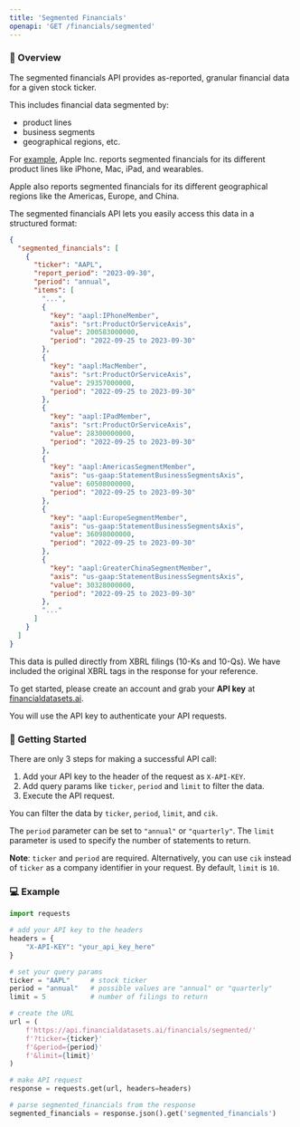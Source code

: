 ```yaml
---
title: 'Segmented Financials'
openapi: 'GET /financials/segmented'
---
```


### 👋  Overview
The segmented financials API provides as-reported, granular financial data for a given stock ticker.

This includes financial data segmented by:
- product lines
- business segments
- geographical regions, etc.

For [example](https://api.financialdatasets.ai/financials/segmented/?ticker=AAPL&limit=1&period=annual), Apple Inc. reports segmented financials for its different product lines like iPhone, Mac, iPad, and wearables.

Apple also reports segmented financials for its different geographical regions like the Americas, Europe, and China.

The segmented financials API lets you easily access this data in a structured format:
```json
{
  "segmented_financials": [
    {
      "ticker": "AAPL",
      "report_period": "2023-09-30",
      "period": "annual",
      "items": [
        "...",
        {
          "key": "aapl:IPhoneMember",
          "axis": "srt:ProductOrServiceAxis",
          "value": 200583000000,
          "period": "2022-09-25 to 2023-09-30"
        },
        {
          "key": "aapl:MacMember",
          "axis": "srt:ProductOrServiceAxis",
          "value": 29357000000,
          "period": "2022-09-25 to 2023-09-30"
        },
        {
          "key": "aapl:IPadMember",
          "axis": "srt:ProductOrServiceAxis",
          "value": 28300000000,
          "period": "2022-09-25 to 2023-09-30"
        },
        {
          "key": "aapl:AmericasSegmentMember",
          "axis": "us-gaap:StatementBusinessSegmentsAxis",
          "value": 60508000000,
          "period": "2022-09-25 to 2023-09-30"
        },
        {
          "key": "aapl:EuropeSegmentMember",
          "axis": "us-gaap:StatementBusinessSegmentsAxis",
          "value": 36098000000,
          "period": "2022-09-25 to 2023-09-30"
        },
        {
          "key": "aapl:GreaterChinaSegmentMember",
          "axis": "us-gaap:StatementBusinessSegmentsAxis",
          "value": 30328000000,
          "period": "2022-09-25 to 2023-09-30"
        },
        "..."
      ]
    }
  ]
}
```

This data is pulled directly from XBRL filings (10-Ks and 10-Qs).  We have included the original XBRL tags in the response for your reference.

To get started, please create an account and grab your <b>API key</b> at [financialdatasets.ai](https://financialdatasets.ai).

You will use the API key to authenticate your API requests.

###  🚀  Getting Started
There are only 3 steps for making a successful API call:
1. Add your API key to the header of the request as `X-API-KEY`.
2. Add query params like `ticker`, `period` and `limit` to filter the data.
3. Execute the API request.

You can filter the data by `ticker`, `period`, `limit`, and `cik`.

The `period` parameter can be set to `"annual"` or `"quarterly"`. The `limit` parameter is used to specify the number of statements to return.

**Note**: `ticker` and `period` are required. Alternatively, you can use `cik` instead of `ticker` as a company identifier in your request.  By default, `limit` is `10`.

### 💻  Example

```python Segmented Financials
import requests

# add your API key to the headers
headers = {
    "X-API-KEY": "your_api_key_here"
}

# set your query params
ticker = "AAPL"     # stock ticker
period = "annual"   # possible values are "annual" or "quarterly"
limit = 5           # number of filings to return

# create the URL
url = (
    f'https://api.financialdatasets.ai/financials/segmented/'
    f'?ticker={ticker}'
    f'&period={period}'
    f'&limit={limit}'
)

# make API request
response = requests.get(url, headers=headers)

# parse segmented_financials from the response
segmented_financials = response.json().get('segmented_financials')
```